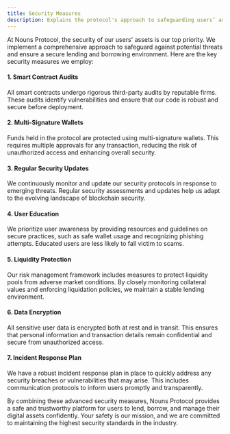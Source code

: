 ```yaml
---
title: Security Measures
description: Explains the protocol's approach to safeguarding users’ assets with advanced security protocols.
---
```


At Nouns Protocol, the security of our users' assets is our top priority. We implement a comprehensive approach to safeguard against potential threats and ensure a secure lending and borrowing environment. Here are the key security measures we employ:

#### 1. **Smart Contract Audits**

All smart contracts undergo rigorous third-party audits by reputable firms. These audits identify vulnerabilities and ensure that our code is robust and secure before deployment.

#### 2. **Multi-Signature Wallets**

Funds held in the protocol are protected using multi-signature wallets. This requires multiple approvals for any transaction, reducing the risk of unauthorized access and enhancing overall security.

#### 3. **Regular Security Updates**

We continuously monitor and update our security protocols in response to emerging threats. Regular security assessments and updates help us adapt to the evolving landscape of blockchain security.

#### 4. **User Education**

We prioritize user awareness by providing resources and guidelines on secure practices, such as safe wallet usage and recognizing phishing attempts. Educated users are less likely to fall victim to scams.

#### 5. **Liquidity Protection**

Our risk management framework includes measures to protect liquidity pools from adverse market conditions. By closely monitoring collateral values and enforcing liquidation policies, we maintain a stable lending environment.

#### 6. **Data Encryption**

All sensitive user data is encrypted both at rest and in transit. This ensures that personal information and transaction details remain confidential and secure from unauthorized access.

#### 7. **Incident Response Plan**

We have a robust incident response plan in place to quickly address any security breaches or vulnerabilities that may arise. This includes communication protocols to inform users promptly and transparently.

By combining these advanced security measures, Nouns Protocol provides a safe and trustworthy platform for users to lend, borrow, and manage their digital assets confidently. Your safety is our mission, and we are committed to maintaining the highest security standards in the industry.
